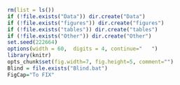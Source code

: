 
```r
rm(list = ls())
if (!file.exists("Data")) dir.create("Data")
if (!file.exists("figures")) dir.create("figures")
if (!file.exists("tables")) dir.create("tables")
if (!file.exists("Other")) dir.create("Other")
set.seed(222664)
options(width = 60,  digits = 4, continue="   ")
library(knitr)
opts_chunk$set(fig.width=7, fig.height=5, comment="")
Blind = file.exists("Blind.bat")
FigCap="To FIX"
``` 
 

